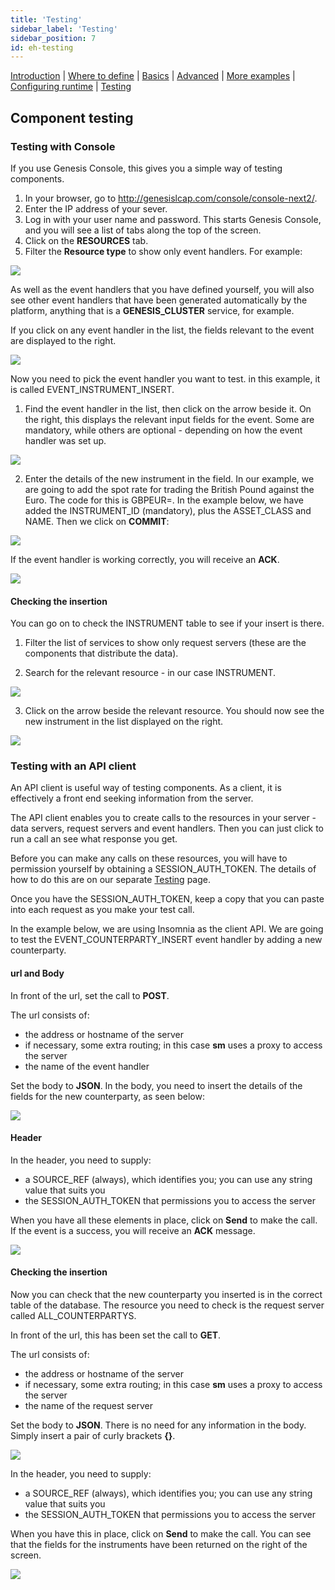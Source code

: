 ```yaml
---
title: 'Testing'
sidebar_label: 'Testing'
sidebar_position: 7
id: eh-testing
---
```


[Introduction](/creating-applications/defining-your-application/business-logic/event-handlers/event-handlers/)  | [Where to define](/creating-applications/defining-your-application/business-logic/event-handlers/event-handler-define/) | [Basics](/creating-applications/defining-your-application/business-logic/event-handlers/eh-technical-details/) |  [Advanced](/creating-applications/defining-your-application/business-logic/event-handlers/eh-advanced-technical-details/) | [More examples](/creating-applications/defining-your-application/business-logic/event-handlers/eh-more-examples/) | [Configuring runtime](/creating-applications/defining-your-application/business-logic/event-handlers/eh-configuring-runtime/) | [Testing](/creating-applications/defining-your-application/business-logic/event-handlers/eh-testing/)


## Component testing


### Testing with Console
If you use Genesis Console, this gives you a simple way of testing components.

1. In your browser, go to http://genesislcap.com/console/console-next2/.
2. Enter the IP address of your sever.
3. Log in with your user name and password. This starts Genesis Console, and you will see a list of tabs along the top of the screen.
4. Click on the **RESOURCES** tab.
5. Filter the **Resource type** to show only event handlers.
For example:

![](/img/test-console-eh-filter.png)

As well as the event handlers that you have defined yourself, you will also see other event handlers that have been generated automatically by the platform, anything that is a **GENESIS_CLUSTER** service, for example.

If you click on any event handler in the list, the fields relevant to the event are displayed to the right.

![](/img/test-console-eh-fields.png)

Now you need to pick the event handler you want to test. in this example, it is called EVENT_INSTRUMENT_INSERT.

1. Find the event handler in the list, then click on the arrow beside it. On the right, this displays the relevant input fields for the event. Some are mandatory, while others are optional - depending on how the event handler was set up.

![](/img/test-console-eh-insert-instrument.png)

2. Enter the details of the new instrument in the field. In our example, we are going to add the spot rate for trading the British Pound against the Euro. The code for this is GBPEUR=.
In the example below, we have added the INSTRUMENT_ID (mandatory), plus the ASSET_CLASS and NAME. Then we click on **COMMIT**:

![](/img/test-console-eh-insert-instrument-2.png)

If the event handler is working correctly, you will receive an **ACK**.

![](/img/test-console-eh-insert-instrument-ack.png)

#### Checking the insertion
You can go on to check the INSTRUMENT table to see if your insert is there.

1. Filter the list of services to show only request servers (these are the components that distribute the data).

2. Search for the relevant resource - in our case INSTRUMENT.

![](/img/test-console-eh-confirm-1.png)

3. Click on the arrow beside the relevant resource. You should now see the new instrument in the list displayed on the right.

![](/img/test-console-eh-confirm-2.png)

### Testing with an API client

An API client is useful way of testing components. As a client, it is effectively a front end seeking information from the server.

The API client enables you to create calls to the resources in your server - data servers, request servers and event handlers. Then you can just click to run a call an see what response you get.

Before you can make any calls on these resources, you will have to permission yourself by obtaining a SESSION_AUTH_TOKEN. The details of how to do this are on our separate [Testing](/managing-applications/test/testing/#using-an-api-client) page.

Once you have the SESSION_AUTH_TOKEN, keep a copy that you can paste into each request as you make your test call.

In the example below, we are using Insomnia as the client API. We are going to test the EVENT_COUNTERPARTY_INSERT event handler by adding a new counterparty.

#### url and Body
In front of the url, set the call to **POST**.

The url consists of:

- the address or hostname of the server
- if necessary, some extra routing; in this case **sm** uses a proxy to access the server
- the name of the event handler


Set the body to **JSON**. In the body, you need to insert the details of the fields for the new counterparty, as seen below:

![](/img/test-eh-url-body.png)

#### Header
In the header, you need to supply:

- a SOURCE_REF (always), which identifies you; you can use any string value that suits you
- the SESSION_AUTH_TOKEN that permissions you to access the server

When you have all these elements in place, click on **Send** to make the call. If the event is a success, you will receive an **ACK** message.

![](/img/test-eh-header.png)

#### Checking the insertion
Now you can check that the new counterparty you inserted is in the correct table of the database. The resource you need to check is the request server called ALL_COUNTERPARTYS.

In front of the url, this has been set the call to **GET**.

The url consists of:

- the address or hostname of the server
- if necessary, some extra routing; in this case **sm** uses a proxy to access the server
- the name of the request server

Set the body to **JSON**. There is no need for any information in the body. Simply insert a pair of curly brackets **{}**. 

![](/img/test-eh-check-insertion.png)

In the header, you need to supply:

- a SOURCE_REF (always), which identifies you; you can use any string value that suits you
- the SESSION_AUTH_TOKEN that permissions you to access the server

When you have this in place, click on **Send** to make the call. You can see that the fields for the instruments have been returned on the right of the screen.

![](/img/test-eh-insert-success.png)

